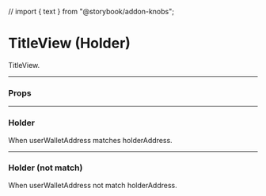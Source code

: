 // import { text } from "@storybook/addon-knobs";

<Meta title="TitleTransferPanel/TitleView" component={Holder} />

# TitleView (Holder)

TitleView.

---

### Props

<Props of={Holder} />

---

### Holder

When userWalletAddress matches holderAddress.

<Preview>
  <Story name="Holder">
    <Holder
      userWalletAddress="0x1D350495B4C2a51fBf1c9DEDadEAb288250C703e"
      holderAddress="0x1D350495B4C2a51fBf1c9DEDadEAb288250C703e"
    />
  </Story>
</Preview>

---

### Holder (not match)

When userWalletAddress not match holderAddress.

<Preview>
  <Story name="Holder (not match)">
    <Holder
      userWalletAddress="0x1D350495B4C2a51fBf1c9DEDadEAb288250C703e"
      holderAddress="0x28F7aB32C521D13F2E6980d072Ca7CA493020145"
    />
  </Story>
</Preview>
